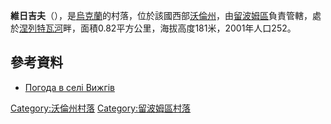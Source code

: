 {{coord|51|6|56|N|24|5|28|E|scale:30000|display=title}}

'''維日吉夫'''（{{lang-uk|Вижгів}}），是[[烏克蘭|烏克蘭]]的村落，位於該國西部[[沃倫州|沃倫州]]，由[[留波姆區|留波姆區]]負責管轄，處於[[涅列特瓦河_(西布格河支流)|涅列特瓦河]]畔，面積0.82平方公里，海拔高度181米，2001年人口252。

==參考資料==
* [http://weather.in.ua/ua/volynskaja/3550 Погода в селі Вижгів]

[[Category:沃倫州村落|Category:沃倫州村落]]
[[Category:留波姆區村落|Category:留波姆區村落]]


{{Volyn-geo-stub}}